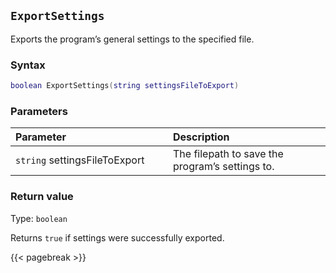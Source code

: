 ## `ExportSettings`

Exports\index{settings!exporting} the program's general settings to the specified file.

### Syntax {-}

``` .lua
boolean ExportSettings(string settingsFileToExport)
```

### Parameters {-}

**Parameter** | **Description**
| :-- | :-- |
`string` settingsFileToExport | The filepath to save the program's settings to.

### Return value {-}

Type: `boolean`

Returns `true` if settings were successfully exported.

{{< pagebreak >}}
